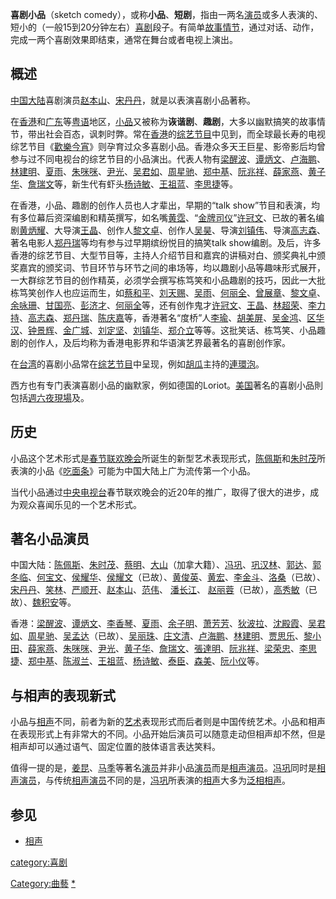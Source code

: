 {{Unreferenced|time=2017-10-12T12:49:48+00:00}}
{{Globalize|time=2015-01-28T00:00:00+00:00}}
'''喜剧小品'''（sketch comedy），或称'''小品'''、'''短剧'''，指由一两名[[演员|演员]]或多人表演的、短小的（一般15到20分钟左右）[[喜剧|喜剧]]段子。有简单[[故事|故事]][[情节|情节]]，通过对话、动作，完成一两个喜剧效果即结束，通常在舞台或者电视上演出。

== 概述 ==

[[中国大陆|中国大陆]]喜剧演员[[赵本山|赵本山]]、[[宋丹丹|宋丹丹]]，就是以表演喜剧小品著称。

在[[香港|香港]]和[[广东|广东]]等[[粤语|粤语]]地区，[[小品|小品]]又被称为'''诙谐剧'''、'''趣剧'''，大多以幽默搞笑的故事情节，带出社会百态，讽刺时弊。常在[[香港|香港]]的[[综艺节目|综艺节目]]中见到，而全球最长寿的电视综艺节目《[[歡樂今宵|歡樂今宵]]》则孕育过众多喜剧小品。香港众多天王巨星、影帝影后均曾参与过不同电视台的综艺节目的小品演出。代表人物有[[梁醒波|梁醒波]]、[[谭炳文|谭炳文]]、[[卢海鹏|卢海鹏]]、[[林建明|林建明]]、[[夏雨|夏雨]]、[[朱咪咪|朱咪咪]]、[[尹光|尹光]]、[[吴君如|吴君如]]、[[周星驰|周星驰]]、[[郑中基|郑中基]]、[[阮兆祥|阮兆祥]]、[[薛家燕|薛家燕]]、[[黄子华|黄子华]]、[[詹瑞文|詹瑞文]]等，新生代有虾头[[杨诗敏|杨诗敏]]、[[王祖蓝|王祖蓝]]、[[李思捷|李思捷]]等。

在香港，小品、趣剧的创作人员也人才辈出，早期的“talk show”节目和表演，均有多位幕后资深编剧和精英撰写，如名嘴[[黄霑|黄霑]]、“[[金牌司仪|金牌司仪]]”[[许冠文|许冠文]]、已故的著名编剧[[黄炳耀|黄炳耀]]、大导演[[王晶|王晶]]、创作人[[黎文卓|黎文卓]]、创作人[[吴昊|吴昊]]、导演[[刘镇伟|刘镇伟]]、导演[[高志森|高志森]]、著名电影人[[郑丹瑞|郑丹瑞]]等均有参与过早期缤纷悦目的搞笑talk show编剧。及后，许多香港的综艺节目、大型节目等，主持人介绍节目和嘉宾的讲稿对白、颁奖典礼中颁奖嘉宾的颁奖词、节目环节与环节之间的串场等，均以趣剧小品等趣味形式展开，一大群综艺节目的创作精英，必须学会撰写栋笃笑和小品趣剧的技巧，因此一大批栋笃笑创作人也应运而生，如[[蔡和平|蔡和平]]、[[刘天赐|刘天赐]]、[[吴雨|吴雨]]、[[何丽全|何丽全]]、[[曾展章|曾展章]]、[[黎文卓|黎文卓]]、[[余咏珊|余咏珊]]、[[甘国亮|甘国亮]]、[[彭济才|彭济才]]、[[何丽全|何丽全]]等，还有创作鬼才[[许冠文|许冠文]]、[[王晶|王晶]]、[[林超荣|林超荣]]、[[李力持|李力持]]、[[高志森|高志森]]、[[郑丹瑞|郑丹瑞]]、[[陈庆嘉|陈庆嘉]]等，香港著名“度桥”人[[李瑜|李瑜]]、[[胡美屏|胡美屏]]、[[吴金鸿|吴金鸿]]、[[区华汉|区华汉]]、[[钟景辉|钟景辉]]、[[金广城|金广城]]、[[刘定坚|刘定坚]]、[[刘镇华|刘镇华]]、[[郑介立|郑介立]]等等。这批笑话、栋笃笑、小品趣剧的创作人，及后均称为香港电影界和华语演艺界最著名的喜剧创作家。

在[[台湾|台湾]]的喜剧小品常在[[综艺节目|综艺节目]]中呈现，例如[[胡瓜|胡瓜]]主持的[[連環泡|連環泡]]。

西方也有专门表演喜剧小品的幽默家，例如德国的Loriot。[[美国|美国]]著名的喜剧小品則包括[[週六夜現場|週六夜現場]]及{{tsl|en|In Living Color|In Living Color}}。

==历史==
小品这个艺术形式是[[中央广播电视总台春节联欢晚会|春节联欢晚会]]所诞生的新型艺术表现形式，[[陈佩斯|陈佩斯]]和[[朱时茂|朱时茂]]所表演的小品《[[吃面条|吃面条]]》可能为中国大陆上广为流传第一个小品。

当代小品通过[[中国中央电视台|中央电视台]]春节联欢晚会的近20年的推广，取得了很大的进步，成为观众喜闻乐见的一个艺术形式。

==著名小品演员==
中国大陆：[[陈佩斯|陈佩斯]]、[[朱时茂|朱时茂]]、[[蔡明|蔡明]]、[[大山_(演員)|大山]]（加拿大籍）、[[冯巩|冯巩]]、[[巩汉林|巩汉林]]、[[郭达|郭达]]、[[郭冬临|郭冬临]]、[[何宝文|何宝文]]、[[侯耀华|侯耀华]]、[[侯耀文|侯耀文]]（已故）、[[黄俊英_(演员)|黄俊英]]、[[黄宏_(演员)|黄宏]]、[[李金斗|李金斗]]、[[洛桑·尼玛|洛桑]]（已故）、[[宋丹丹|宋丹丹]]、[[笑林_(相声演员)|笑林]]、[[严顺开|严顺开]]、[[赵本山|赵本山]]、[[范伟|范伟]]、 [[潘长江|潘长江]]、 [[赵丽蓉|赵丽蓉]]（已故），[[高秀敏|高秀敏]]（已故）、[[魏积安|魏积安]]等。

香港：[[梁醒波|梁醒波]]、[[谭炳文|谭炳文]]、[[李香琴|李香琴]]、[[夏雨_(香港)|夏雨]]、[[余子明|余子明]]、[[萧芳芳|萧芳芳]]、[[狄波拉|狄波拉]]、[[沈殿霞|沈殿霞]]、[[吴君如|吴君如]]、[[周星驰|周星驰]]、[[吴孟达|吴孟达]]（已故）、[[吴丽珠|吴丽珠]]、[[庄文清|庄文清]]、[[卢海鹏|卢海鹏]]、[[林建明|林建明]]、[[贾思乐|贾思乐]]、[[黎小田|黎小田]]、[[薛家燕|薛家燕]]、[[朱咪咪|朱咪咪]]、[[尹光|尹光]]、[[黄子华|黄子华]]、[[詹瑞文|詹瑞文]]、[[張達明_(演員)|張達明]]、[[阮兆祥|阮兆祥]]、[[梁荣忠|梁荣忠]]、[[李思捷|李思捷]]、[[郑中基|郑中基]]、[[陈淑兰|陈淑兰]]、[[王祖蓝|王祖蓝]]、[[杨诗敏|杨诗敏]]、[[泰臣_(藝人)|泰臣]]、[[森美|森美]]、[[阮小仪|阮小仪]]等。

==与相声的表现新式==
小品与[[相声|相声]]不同，前者为新的[[艺术|艺术]]表现形式而后者则是中国传统艺术。小品和相声在表现形式上有非常大的不同。小品开始后演员可以随意走动但相声却不然，但是相声却可以通过语气、固定位置的肢体语言表达笑料。

值得一提的是，[[姜昆|姜昆]]、[[马季|马季]]等著名[[演员|演员]]并非小品[[演员|演员]]而是[[相声|相声]][[演员|演员]]。[[冯巩|冯巩]]同时是[[相声|相声]][[演员|演员]]，与传统[[相声|相声]][[演员|演员]]不同的是，[[冯巩|冯巩]]所表演的[[相声|相声]]大多为[[泛相相声|泛相相声]]。

==参见==
*[[相声|相声]]

{{Authority control}}
[[category:喜剧|category:喜剧]]
[[Category:曲藝|Category:曲藝]]
[[Category:小品|*]]
